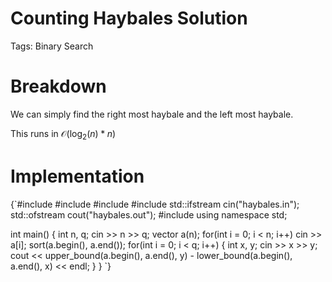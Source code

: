


<Sidebar moduleId={moduleId} /> 

# Counting Haybales Solution

Tags: Binary Search

# Breakdown

We can simply find the right most haybale and the left most haybale. 

This runs in $\mathcal{O}(\log_2(n)*n)$

# Implementation

<div style={{ transform: 'translateX(150px)' }}>
  <SyntaxHighlighter language="cpp" style={okaidia}>
{`#include <cmath>
#include <cstdio>
#include <vector>
#include <fstream> 
std::ifstream cin("haybales.in");
std::ofstream cout("haybales.out");
#include <algorithm>
using namespace std;


int main() {
    int n, q; cin >> n >> q; 
    vector<int> a(n); 
    for(int i = 0; i < n; i++) cin >> a[i]; 
    sort(a.begin(), a.end()); 
    for(int i = 0; i < q; i++) {
        int x, y; cin >> x >> y; 
        cout << upper_bound(a.begin(), a.end(), y) - lower_bound(a.begin(), a.end(), x) << endl; 
    }
}
`}
  </SyntaxHighlighter>
</div>
